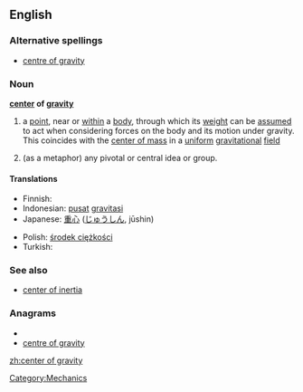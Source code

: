 {{wikipedia}}
==English==

===Alternative spellings===
* [[centre of gravity]]

===Noun===
'''[[center]] of [[gravity]]'''

# {{physics}} a [[point]], near or [[within]] a [[body]], through which its [[weight]] can be [[assumed]] to act when considering forces on the body and its motion under gravity.  This coincides with the [[center of mass]] in a [[uniform]] [[gravitational]] [[field]]
# (as a metaphor) any pivotal or central idea or group.

====Translations====
{{trans-top|a point, near or within a body, at which the object's mass can be assumed to be concentrated}}
* Finnish: {{t-|fi|painopiste}}
* Indonesian: [[pusat]] [[gravitasi]]
* Japanese: [[重心]] ([[じゅうしん]], jūshin)
{{trans-mid}}
* Polish: [[środek ciężkości]]
* Turkish: {{t|tr|ağırlık merkezi}}
{{trans-bottom}}

===See also===
* [[center of inertia]]

===Anagrams===
* {{alphagram|aceefginorrttvy}}
* [[centre of gravity#English|centre of gravity]]

[[Category:Mechanics]]

[[zh:center of gravity]]